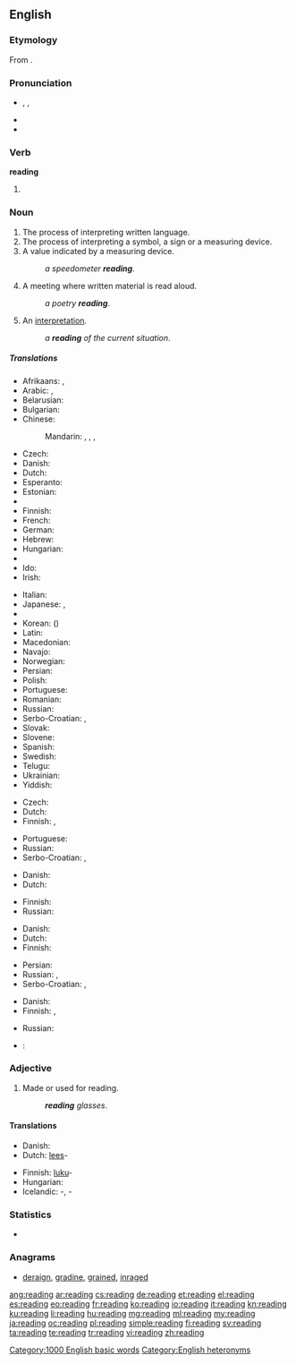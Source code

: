{{wikipedia|reading (disambiguation)}}
{{also|Reading}}
==English==

===Etymology===
From {{suffix|read|ing}}.

===Pronunciation===
* {{enPR|rēd'ĭng}}, {{IPA|/ˈriːdɪŋ/}}, {{X-SAMPA|/"ri:dIN/}}
* {{audio|en-us-reading.ogg|Audio (US)}}
* {{rhymes|iːdɪŋ}}

===Verb===
'''reading'''

# {{present participle of|read}}

===Noun===
{{wikipedia}}
{{en-noun|s|-}}

# The process of interpreting written language.
# The process of interpreting a symbol, a sign or a measuring device.
# A value indicated by a measuring device.
#: ''a speedometer '''reading'''''.
# A meeting where written material is read aloud.
#: ''a poetry '''reading'''''.
# An [[interpretation]].
#: ''a '''reading''' of the current situation''.

=====Translations=====
{{trans-top|the process of interpreting written language}}
* Afrikaans: {{t|af|lesing}}, {{t|af|oplesing}}
* Arabic: {{t-|ar|قراءة|f|tr=qirā'a}}, {{t-|ar|مطالعة|f|tr=muṭālaʿa|sc=Arab}}
* Belarusian: {{t|be|чытанне|n|tr=čytánnje|sc=Cyrl}}
* Bulgarian: {{t|bg|четене|n|tr=čétene|sc=Cyrl}}
* Chinese:
*: Mandarin: {{t|cmn|讀書|sc=Hani}},  {{t+|cmn|读书|tr=dúshū|sc=Hani}},  {{t|cmn|閱讀|sc=Hani}},  {{t+|cmn|阅读|tr=yuèdú|sc=Hani}}
* Czech: {{t+|cs|čtení|n}}
* Danish: {{t-|da|læsning|c}}
* Dutch: {{t+|nl|lezen|n}}
* Esperanto: {{t-|eo|legado}}
* Estonian: {{t|et|lugemine}}
* {{trreq|fo}}
* Finnish: {{t+|fi|lukeminen}}
* French: {{t+|fr|lecture|f}}
* German: {{t+|de|Lesen|n}}
* Hebrew: {{t|he|קריאה|f|tr=k'ri'á|alt=קְרִיאָה|sc=Hebr}}
* Hungarian: {{t|hu|olvasás}}
* {{trreq|is}}
* Ido: {{t+|io|lektado}}
* Irish: {{t-|ga|léitheoireacht|f}}
{{trans-mid}}
* Italian: {{t+|it|lettura|f}}
* Japanese: {{t+|ja|読書|tr=どくしょ, dokusho}},  {{t-|ja|読むこと|tr=よむこと, yomu-koto}}
* {{trreq|km}}
* Korean: {{t|ko|독서|tr=dokseo|sc=Kore}} ({{t|ko|讀書|sc=Kore}})
* Latin: {{t-|la|lectio|f}}
* Macedonian: {{t|mk|читање|n|tr=čítanje|sc=Cyrl}}
* Navajo: {{tø|nv|óltaʼ}}
* Norwegian: {{t|no|lesing}}
* Persian: {{t|fa|خواندن|tr=xândan|sc=fa-Arab}}
* Polish: {{t|pl|czytanie|n}}
* Portuguese: {{t+|pt|leitura}}
* Romanian: {{t|ro|lectură|f}}
* Russian: {{t+|ru|чтение|n|tr=čténije}}
* Serbo-Croatian: {{t|sh|читање|n}}, {{t-|sh|čitanje|n|alt=čìtānje}}
* Slovak: {{t|sk|čítania|n}}
* Slovene: {{t|sl|branje|n}}
* Spanish: {{t+|es|lectura|f}}
* Swedish: {{t+|sv|läsning}}
* Telugu: {{t+|te|చదువు|tr=caduvu}}
* Ukrainian: {{t|uk|читання|n|tr=čytánnja|sc=Cyrl}}
* Yiddish: {{t|yi|לייענונג|tr=leyenung|sc=Hebr}}
{{trans-bottom}}

{{trans-top|the process of interpreting a symbol}}
* Czech: {{t+|cs|čtení|n}}
* Dutch: {{t-|nl|uitlezing|f}}
* Finnish: {{t+|fi|lukeminen}}, {{t-|fi|tulkinta}}
{{trans-mid}}
* Portuguese: {{t+|pt|leitura}}
* Russian: {{t+|ru|чтение|n|tr=čténije}}
* Serbo-Croatian: {{t|sh|читање|n}}, {{t-|sh|čitanje|n|alt=čìtānje}}
{{trans-bottom}}

{{trans-top|a value indicated by a measuring device}}
* Danish: {{t-|da|aflæsning|c}}
* Dutch: {{t-|nl|lezing|f}}
{{trans-mid}}
* Finnish: {{t-|fi|lukema}}
* Russian: {{t|ru|показание|tr=pokazánije|sc=Cyrl}}
{{trans-bottom}}

{{trans-top|written material that is read aloud}}
* Danish: {{t-|da|forelæsning|c}}
* Dutch: {{t-|nl|inschatting|f}}
* Finnish: {{t-|fi|lausunta}}
{{trans-mid}}
* Persian: {{t|fa|خوانی|tr=-xâni|sc=fa-Arab}}
* Russian: {{t+|ru|чтение|n|tr=čténije}}, {{t|ru|чтиво|n|tr=čtívo|sc=Cyrl}}
* Serbo-Croatian: {{t|sh|читање|n}}, {{t-|sh|čitanje|n|alt=čìtānje}}
{{trans-bottom}}

{{trans-top|an interpretation}}
* Danish: {{t-|da|fortolkning|c}}
* Finnish: {{t-|fi|tulkinta}}, {{t+|fi|lukeminen}}
{{trans-mid}}
* Russian: {{t|ru|толкование|n|tr=tolkovánije|sc=Cyrl}}
{{trans-bottom}}

{{checktrans}}
* {{ttbc|it}}: {{t+|it|lettura|f}}

===Adjective===
{{en-adj|-}}

# Made or used for reading.
#: '''''reading''' glasses''.

====Translations====
{{trans-top|made or used for reading}}
* Danish: {{t-|da|læse-}}
* Dutch: [[lees]]-
{{trans-mid}}
* Finnish: [[luku]]-
* Hungarian: {{t-|hu|olvasó-}}
* Icelandic: {{t-|is|les}}-, {{t-|is|lestrar}}-
{{trans-bottom}}

===Statistics===
* {{rank|broke|waiting|political|774|reading|German|seven|notice}}

===Anagrams===
* [[deraign#English|deraign]], [[gradine#English|gradine]], [[grained#English|grained]], [[inraged#English|inraged]]

[[Category:1000 English basic words]]
[[Category:English heteronyms]]

[[ang:reading]]
[[ar:reading]]
[[cs:reading]]
[[de:reading]]
[[et:reading]]
[[el:reading]]
[[es:reading]]
[[eo:reading]]
[[fr:reading]]
[[ko:reading]]
[[io:reading]]
[[it:reading]]
[[kn:reading]]
[[ku:reading]]
[[li:reading]]
[[hu:reading]]
[[mg:reading]]
[[ml:reading]]
[[my:reading]]
[[ja:reading]]
[[oc:reading]]
[[pl:reading]]
[[simple:reading]]
[[fi:reading]]
[[sv:reading]]
[[ta:reading]]
[[te:reading]]
[[tr:reading]]
[[vi:reading]]
[[zh:reading]]